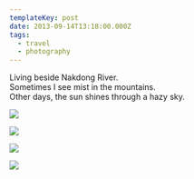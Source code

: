 ```yaml
---
templateKey: post
date: 2013-09-14T13:18:00.000Z
tags:
  - travel
  - photography
---
```

Living beside Nakdong River.<br/>
Sometimes I see mist in the mountains.<br/>
Other days, the sun shines through a hazy sky.

![](../../assets/photos/20130914-IMG_9998.jpg)

![](../../assets/photos/20130914-IMG_0013.jpg)

![](../../assets/photos/20130524-IMG_7327.jpg)

![](../../assets/photos/20130524-IMG_7329.jpg)
